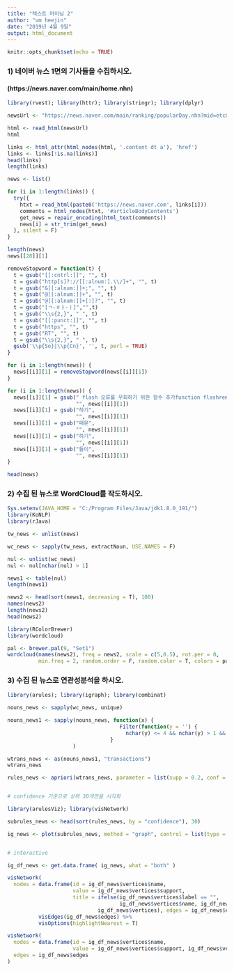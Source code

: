 ```yaml
---
title: "텍스트 마이닝 2"
author: "um heejin"
date: "2019년 4월 9일"
output: html_document
---
```

```r
knitr::opts_chunk$set(echo = TRUE)
```

### 1) 네이버 뉴스 1면의 기사들을 수집하시오.
#### (https://news.naver.com/main/home.nhn)

```r

library(rvest); library(httr); library(stringr); library(dplyr)

newsUrl <- "https://news.naver.com/main/ranking/popularDay.nhn?mid=etc&sid1=111"

html <- read_html(newsUrl)
html

links <- html_attr(html_nodes(html, '.content dt a'), 'href')
links <- links[!is.na(links)]
head(links)
length(links)

news <- list()

for (i in 1:length(links)) {
  try({
    htxt = read_html(paste0('https://news.naver.com', links[i]))
    comments = html_nodes(htxt, '#articleBodyContents')
    get_news = repair_encoding(html_text(comments))
    news[i] = str_trim(get_news)
  }, silent = F)
}

length(news)
news[[28]][1]

removeStopword = function(t) {
  t = gsub("[[:cntrl:]]", "", t) 
  t = gsub("http[s]?://[[:alnum:].\\/]+", "", t) 
  t = gsub("&[[:alnum:]]+;", "", t)
  t = gsub("@[[:alnum:]]+", "", t)
  t = gsub("@[[:alnum:]]+[:]?", "", t)
  t = gsub("[ㄱ-ㅎㅏ-ㅣ]","",t) 
  t = gsub("\\s{2,}", " ", t) 
  t = gsub("[[:punct:]]", "", t)  
  t = gsub("https", "", t)
  t = gsub("RT", "", t)
  t = gsub("\\s{2,}", " ", t) 
  gsub('\\p{So}|\\p{Cn}', '', t, perl = TRUE)
}

for (i in 1:length(news)) {
  news[[i]][1] = removeStopword(news[[i]][1])
}

for (i in 1:length(news)) {
  news[[i]][1] = gsub(" flash 오류를 우회하기 위한 함수 추가function flashremoveCallback ",
                      "", news[[i]][1])
  news[[i]][1] = gsub("하기",
                      "", news[[i]][1])
  news[[i]][1] = gsub("때문",
                      "", news[[i]][1])
  news[[i]][1] = gsub("하기",
                      "", news[[i]][1])
  news[[i]][1] = gsub("들이",
                      "", news[[i]][1])
}

head(news)

```

### 2) 수집 된 뉴스로 WordCloud를 작도하시오.

```r

Sys.setenv(JAVA_HOME = "C:/Program Files/Java/jdk1.8.0_191/")
library(KoNLP)
library(rJava)

tw_news <- unlist(news)

wc_news <- sapply(tw_news, extractNoun, USE.NAMES = F)

nul <- unlist(wc_news)
nul <- nul[nchar(nul) > 1]

news1 <- table(nul)
length(news1)

news2 <- head(sort(news1, decreasing = T), 100)
names(news2)
length(news2)
head(news2)

library(RColorBrewer)
library(wordcloud)

pal <- brewer.pal(9, "Set1")
wordcloud(names(news2), freq = news2, scale = c(5,0.5), rot.per = 0, 
          min.freq = 2, random.order = F, random.color = T, colors = pal)

```

### 3) 수집 된 뉴스로 연관성분석을 하시오.

```r

library(arules); library(igraph); library(combinat)

nouns_news <- sapply(wc_news, unique)

nouns_news1 <- sapply(nouns_news, function(x) {
                                    Filter(function(y = '') { 
                                      nchar(y) <= 4 && nchar(y) > 1 && is.hangul(y) }, x)
                                 }
                     )

wtrans_news <- as(nouns_news1, "transactions")
wtrans_news

rules_news <- apriori(wtrans_news, parameter = list(supp = 0.2, conf = 0.5))


# confidence 기준으로 상위 30개만을 시각화

library(arulesViz); library(visNetwork)

subrules_news <- head(sort(rules_news, by = "confidence"), 30)

ig_news <- plot(subrules_news, method = "graph", control = list(type = "items"))


# interactive

ig_df_news <- get.data.frame( ig_news, what = "both" )

visNetwork(
  nodes = data.frame(id = ig_df_news$vertices$name,
                     value = ig_df_news$vertices$support,
                     title = ifelse(ig_df_news$vertices$label == "", 
                                    ig_df_news$vertices$name, ig_df_news$vertices$label), 
                             ig_df_news$vertices), edges = ig_df_news$edges) %>%
          visEdges(ig_df_news$edges) %>%
          visOptions(highlightNearest = T)

visNetwork(
  nodes = data.frame(id = ig_df_news$vertices$name,
                     value = ig_df_news$vertices$support, ig_df_news$vertices),
  edges = ig_df_news$edges
)

```